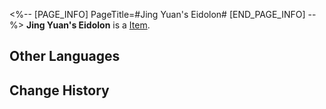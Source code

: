 <%-- [PAGE_INFO]
PageTitle=#Jing Yuan's Eidolon#
[END_PAGE_INFO] --%>
{{Item Infobox
|title       = Jing Yuan's Eidolon
|id          = 11204
|image       = Item Jing Yuan's Eidolon.png
|type        = 
|invCategory = 
|rarity      = 5
|effect      = Material for raising Jing Yuan's Eidolon Level.
|description = 
}}
'''Jing Yuan's Eidolon''' is a [[Item]].

==Other Languages==
{{Other Languages
|en   = Jing Yuan's Eidolon
|zhs  = 【景元】的星魂
|zht  = 【景元】的星魂
|ja   = 「景元」の星魂
|ko   = [경원]의 성혼
|es   = Eidolon de Jing Yuan
|fr   = Eidolon de Jing Yuan
|ru   = Эйдолон Цзин Юаня
|th   = Eidolon ของ Jing Yuan
|vi   = Tinh Hồn Jing Yuan
|de   = Jing Yuans Eidolon
|id   = Jing Yuan's Eidolon
|pt   = Eidolon de Jing Yuan
}}

==Change History==
{{Change History|2.0}}